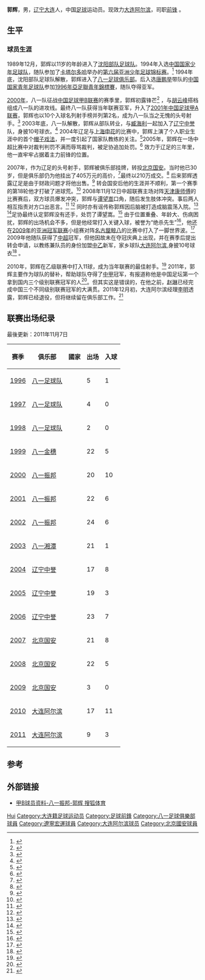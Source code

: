 {{Otheruses|other=名为郭辉的其他人物|郭辉}}
{{noteTA
|G1=足球
}}
{{Football player infobox | 
playername = 郭辉|   
image = |   
fullname = 郭辉|   
nickname = |   
dateofbirth ={{birth date and age|1978|4|9}} |
cityofbirth = [[辽宁|辽宁]][[大连|大连]] |   
countryofbirth = {{flagicon|China}} [[中华人民共和国|中国]] |   
height = {{height|meters=1.77}} |   
currentclub =  退役|   
clubnumber = |   
position = [[前锋_(足球)|前锋]] |   
youthyears = |   
youthclubs = |   
years = 1996-2003<br />2004-2006<br />2007-2009<br />2010-2011 |   
clubs = [[八一足球俱乐部|八一]]<br />[[辽宁中誉|辽宁中誉]]<br />[[北京国安|北京国安]]<br />[[大连阿尔滨|大连阿尔滨]] |   
caps(goals) = 120 (29)<br />59 (18)<br />46 (13)<br />26 (14) |   
nationalyears = |   
nationalteam = |   
nationalcaps(goals) =  |   
pcupdate = 2011年11月5日 |   
ntupdate =  |   
}}   
    
'''郭辉'''{{BD|1978年|4月9日|}}，男，[[辽宁|辽宁]][[大连|大连]]人，中国[[足球|足球]]运动员。现效力[[大连阿尔滨|大连阿尔滨]]，司职[[前锋_(足球)|前锋]] 。

== 生平 ==
=== 球员生涯 ===   
1989年12月，郭辉以11岁的年龄进入了[[沈阳部队足球队|沈阳部队足球队]]。1994年入选[[中国国家少年足球队|中国国家少年足球队]]，随队参加了[[卡塔尔|卡塔尔]][[多哈|多哈]]举办的[[1994年亞足聯U17少年錦標賽|第六届亚洲少年足球锦标赛]]。<ref>{{cite news|title=1994年第六届亚少赛：中国国家少年队名单及战绩|url=http://cnsoccer.titan24.com/2009-09-21/45871.html|accessdate=2011-10-22|newspaper=体坛网|date=2009-09-21}}{{dead link|date=2018年4月 |bot=InternetArchiveBot |fix-attempted=yes }}</ref> 1994年底，沈阳部队足球队解散，郭辉进入了[[八一队|八一足球俱乐部]]。后入选[[唐鹏举|唐鹏举]]带队的[[中国国家青年足球队|中国国家青年足球队]]参加[[1996年亞足聯青年錦標賽|1996年亞足聯青年錦標賽]]，随队夺得亚军。

[[2000年中国足球甲B联赛|2000年]]，八一队征战[[中国足球甲B联赛|中国足球甲B联赛]]的赛季里，郭辉初露锋芒<ref>{{cite news|title=八一：影子杀手郭辉|url=http://sports.sina.com.cn/china/200005/1541681.shtml|accessdate=2011-10-22|newspaper=球报|date=2000-05-15|archive-date=2016-03-04|archive-url=https://web.archive.org/web/20160304111330/http://sports.sina.com.cn/china/200005/1541681.shtml|dead-url=no}}</ref> ，与[[胡云峰|胡云峰]]搭档组成八一队的进攻线。最终八一队获得当年联赛亚军，升入了[[2001年中国足球甲A联赛|2001年中国足球甲A联赛]]，郭辉也以10个入球名列射手榜并列第2名，成为八一队当之无愧的头号射手。<ref>{{cite news|title=2000年甲Ｂ联赛最终射手榜|url=http://sports.people.com.cn/GB/channel2/1654/20010705/19220.html|accessdate=2011-10-22|newspaper=人民网|date=2001-07-05|archive-date=2016-03-04|archive-url=https://web.archive.org/web/20160304081814/http://sports.people.com.cn/GB/channel2/1654/20010705/19220.html|dead-url=no}}</ref> 2003年底，八一队解散，郭辉从部队转业，与[[臧海利|臧海利]]一起加入了[[辽宁中誉|辽宁中誉]]队，身披10号球衣。<ref>{{cite news|title=辽足二将中超首战成名 郭辉：自信与生俱来|url=http://sports.sina.com.cn/j/2004-05-17/1501889357.shtml|accessdate=2004-05-17|newspaper=沈阳晚报|date=2011-10-22|archive-date=2004-05-20|archive-url=https://web.archive.org/web/20040520164735/http://sports.sina.com.cn/j/2004-05-17/1501889357.shtml|dead-url=no}}</ref> 2004年辽足与[[上海申花|上海申花]]的比赛中，郭辉上演了个人职业生涯中的首个[[帽子戏法|帽子戏法]]，并一度引起了国家队教练的关注。<ref>{{cite news|title=辽足前锋进入国足视野 郭辉：我已过了爱做梦的年龄|url=http://sports.sina.com.cn/n/2004-09-24/10161164477.shtml|accessdate=2011-10-22|newspaper=大连日报|date=2004-09-24|archive-date=2005-03-13|archive-url=https://web.archive.org/web/20050313094727/http://sports.sina.com.cn/n/2004-09-24/10161164477.shtml|dead-url=no}}</ref>2005年，郭辉在一场中超比赛中对裁判判罚不满而辱骂裁判，被足协追加处罚。<ref>{{cite news|title=关于对2005年中超联赛中违规违纪事件的处罚决定|url=http://sports.sina.com.cn/j/2005-10-21/13231836660.shtml|accessdate=2011-10-22|newspaper=新浪体育|date=2005-10-21|archive-date=2005-12-01|archive-url=https://web.archive.org/web/20051201191746/http://sports.sina.com.cn/j/2005-10-21/13231836660.shtml|dead-url=no}}</ref>  效力于辽足的三年里，他一直牢牢占据着主力前锋的位置。

2007年，作为辽足的头号射手，郭辉被俱乐部挂牌，转投[[北京国安|北京国安]]。当时他已30岁，但是俱乐部仍为他挂出了405万元的高价，<ref>{{cite news|title=辽足转会市场动作大 昔日天才加盟郭辉投奔国安|url=http://sports.sohu.com/20070107/n247465072.shtml|accessdate=2011-10-22|newspaper=搜狐体育|date=2007-01-07|archive-date=2007-02-17|archive-url=https://web.archive.org/web/20070217221807/http://sports.sohu.com/20070107/n247465072.shtml|dead-url=no}}</ref>最终以210万成交。<ref>{{cite news|title=中超五大失意转会：李毅难逢第二春 问题门无归期|url=http://sports.sina.com.cn/j/2007-11-18/13293302446.shtml|accessdate=2011-10-22|newspaper=新浪体育|date=2007-11-18|archive-date=2008-08-29|archive-url=https://web.archive.org/web/20080829174236/http://sports.sina.com.cn/j/2007-11-18/13293302446.shtml|dead-url=no}}</ref>  后来郭辉透露辽足是由于财政问题才将他出售。<ref>{{cite news|title=郭辉：辽足没钱没法继续混 我和二宝都是被卖的|url=http://news.xinhuanet.com/sports/2008-11/24/content_10405453.htm|accessdate=2011-10-22|newspaper=法制晚报|date=2008-11-24|deadurl=yes|archiveurl=https://web.archive.org/web/20090107004329/http://news.xinhuanet.com/sports/2008-11/24/content_10405453.htm|archivedate=2009-01-07}}</ref> 转会国安后他的生涯并不顺利，第一个赛季的第18轮他才打破了进球荒。<ref>{{cite news|title=郭辉：打破进球荒只是好的开始 要超越去年破门数|url=http://sports.sina.com.cn/j/2007-08-23/00213120792.shtml|accessdate=2011-10-22|newspaper=新浪体育|date=2007-08-23}}</ref> 2008年11月12日中超联赛主场对阵[[天津泰达足球俱乐部|天津康师傅]]的比赛赛后，双方球员爆发冲突，郭辉与[[谭望嵩|谭望嵩]]口角，随后发生肢体冲突。事后两人相互指责对方口出恶言。<ref>{{cite news|title=现场直击：谭望嵩郭辉挥老拳 球迷怒砸天津宝马车|url=http://sports.sina.com.cn/j/2008-11-12/22194067512.shtml|accessdate=2011-10-22|newspaper=新浪体育|date=2008-11-12|archive-date=2016-03-04|archive-url=https://web.archive.org/web/20160304121821/http://sports.sina.com.cn/j/2008-11-12/22194067512.shtml|dead-url=no}}</ref> <ref>{{cite news|title=谭望嵩：郭辉骂我不知有多难听 互有推搡但没动手|url=http://sports.sina.com.cn/j/2008-11-14/13004070473.shtml|accessdate=2011-10-22|newspaper=城市快报|date=2008-11-14|archive-date=2016-03-04|archive-url=https://web.archive.org/web/20160304092443/http://sports.sina.com.cn/j/2008-11-14/13004070473.shtml|dead-url=no}}</ref> 同时亦有谣传称郭辉因后脑被打造成脑震荡入院。<ref>{{cite news|title=郭辉后脑遇袭确诊轻微脑震荡 国安连夜会议慎重起诉|url=http://sports.sina.com.cn/j/2008-11-13/11364068471.shtml|accessdate=2011-10-22|newspaper=足球-劲体育|date=2008-11-13|archive-date=2016-03-04|archive-url=https://web.archive.org/web/20160304114818/http://sports.sina.com.cn/j/2008-11-13/11364068471.shtml|dead-url=no}}</ref> <ref>{{cite news|title=郭辉入院属讹传 国安：不申诉天津但考虑问责裁判|url=http://sports.sina.com.cn/j/2008-11-14/13144070490.shtml|accessdate=2011-10-22|newspaper=城市快报|date=2008-11-14|archive-date=2016-03-04|archive-url=https://web.archive.org/web/20160304134035/http://sports.sina.com.cn/j/2008-11-14/13144070490.shtml|dead-url=no}}</ref>足协最终认定郭辉没有还手，处罚了谭望嵩。<ref>{{cite news|title=足协初定京津冲突处罚结果 谭望嵩停赛4场罚款6千|url=http://sports.sina.com.cn/j/2008-11-14/17174070852.shtml|accessdate=2011-10-22|newspaper=新浪体育|date=2008-11-14}}</ref>  由于位置重叠、年龄大、伤病困扰，郭辉的出场机会不多，但是他经常打入关键入球，被誉为“绝杀先生”<ref>{{cite news|title=国安绝杀先生离队 郭辉释疑缘何怕听"百万"二字|url=http://sports.163.com/09/1218/22/5QROC33400051C89.html|accessdate=2011-10-22|newspaper=网易体育|date=2009-12-18|archive-date=2016-03-05|archive-url=https://web.archive.org/web/20160305074459/http://sports.163.com/09/1218/22/5QROC33400051C89.html|dead-url=no}}</ref>，他还在[[2009年亚足联冠军联赛|2009年]]的[[亚洲冠军联赛|亚洲冠军联赛]]小组赛对阵[[名古屋鲸八|名古屋鲸八]]的比赛中打入了一脚世界波。<ref>{{cite news|title=郭辉世界波抽射 国安荣誉战1-1名古屋|url=http://sports.sohu.com/20090520/n264078982.shtml|accessdate=2011-10-22|newspaper=搜狐体育|date=2009-05-20|archive-date=2009-05-24|archive-url=https://web.archive.org/web/20090524014329/http://sports.sohu.com/20090520/n264078982.shtml|dead-url=no}}</ref>  2009年他随队获得了[[中超|中超]]冠军，但他因故未在夺冠庆典上出现，并在赛季后提出转会申请，以教练兼队员的身份加盟[[中国足球乙级联赛|中乙]]新军，家乡球队[[大连阿尔滨|大连阿尔滨]],身披10号球衣<ref>{{cite news|title=国安大将郭辉转投乙级联赛 落叶归根追随李明|url=http://sports.people.com.cn/GB/22134/10615140.html|accessdate=2011-10-22|newspaper=人民网|date=2009-12-20|archive-date=2016-03-04|archive-url=https://web.archive.org/web/20160304075114/http://sports.people.com.cn/GB/22134/10615140.html|dead-url=no}}</ref> 。

2010年，郭辉在乙级联赛中打入11球，成为当年联赛的最佳射手。<ref>{{cite news|title=韦迪对中乙新赛季提出要求 郭辉获2010年度最佳射手|url=http://www.cqcb.com/cbnews/instant/2011-01-14/860460.html|accessdate=2011-10-22|newspaper=新民网|date=2011-01-14|deadurl=yes|archiveurl=https://web.archive.org/web/20141113171244/http://www.cqcb.com/cbnews/instant/2011-01-14/860460.html|archivedate=2014-11-13}}</ref> 2011年，郭辉主要作为球队的替补，帮助球队夺得了[[中国足球甲级联赛|中甲]]冠军，有报道称他是中国足坛第一个拿到国内三个级别联赛冠军的人<ref>{{cite news|title=郭辉成中国足坛全冠王 称中乙最难中甲最轻松|url=http://sports.21cn.com/collect/guoneizuqiu/2011/10/22/9530666.shtml|accessdate=2011-10-22|newspaper=网易体育|date=2011-10-22|archive-url=https://web.archive.org/web/20141113171154/http://sports.21cn.com/collect/guoneizuqiu/2011/10/22/9530666.shtml|archive-date=2014-11-13|dead-url=yes}}</ref>。但其实这是错误的，在他之前，[[赵琳_(足球运动员)|赵琳]]已经完成中国三个不同级别联赛冠军的大满贯。2011年12月初，大连阿尔滨经理[[李明_(1971年)|李明]]透露，郭辉已经退役，但将继续留在俱乐部工作。<ref>{{cite news|title=曝张外龙抵大连将签阿尔滨 李明：于大宝1000万也行|url=http://sports.sina.com.cn/j/2011-12-02/11145852460.shtml|accessdate=2011-12-02|newspaper=大连晚报|date=2011-12-02|archive-date=2011-12-05|archive-url=https://web.archive.org/web/20111205075825/http://sports.sina.com.cn/j/2011-12-02/11145852460.shtml|dead-url=no}}</ref>

==联赛出场纪录==   
最後更新：2011年11月7日    
{| class="wikitable" style="text-align: center;"   
!赛季!!俱乐部!!國家!!出场!!入球   
|-   
|[[1996年中国足球甲A联赛|1996]]||align="left"|[[八一足球俱乐部|八一足球队]]||align="left"|{{CHN}}||5||1   
|-   
|[[1997年中国足球甲A联赛|1997]]||align="left"|[[八一足球俱乐部|八一足球队]]||align="left"|{{CHN}}||4||0   
|-   
|[[1998年中国足球甲A联赛|1998]]||align="left"|[[八一足球俱乐部|八一足球队]]||align="left"|{{CHN}}||2||0   
|-   
|[[1999年中国足球甲B联赛|1999]]||align="left"|[[八一足球俱乐部|八一金穗]]||align="left"|{{CHN}}||22||5   
|-   
|[[2000年中国足球甲B联赛|2000]]||align="left"|[[八一足球俱乐部|八一振邦]]||align="left"|{{CHN}}||20||10   
|-   
|[[2001年中国足球甲A联赛|2001]]||align="left"|[[八一足球俱乐部|八一振邦]]||align="left"|{{CHN}}||22||6    
|-   
|[[2002年中国足球甲A联赛|2002]]||align="left"|[[八一足球俱乐部|八一振邦]]||align="left"|{{CHN}}||24||6  
|-   
|[[2003年中国足球甲A联赛|2003]]||align="left"|[[八一足球俱乐部|八一湘潭]]||align="left"|{{CHN}}||21||1     
|-   
|[[2004年中国足球超级联赛|2004]]||align="left"|[[辽宁中誉|辽宁中誉]]||align="left"|{{CHN}}||17||8   
|-   
|[[2005年中国足球超级联赛|2005]]||align="left"|[[辽宁中誉|辽宁中誉]]||align="left"|{{CHN}}||19||3   
|-   
|[[2006年中国足球超级联赛|2006]]||align="left"|[[辽宁中誉|辽宁中誉]]||align="left"|{{CHN}}||23||7   
|-   
|[[2007年中国足球超级联赛|2007]]||align="left"|[[北京国安|北京国安]]||align="left"|{{CHN}}||21||8   
|-   
|[[2008年中国足球超级联赛|2008]]||align="left"|[[北京国安|北京国安]]||align="left"|{{CHN}}||22||5   
|-   
|[[2009年中国足球超级联赛|2009]]||align="left"|[[北京国安|北京国安]]||align="left"|{{CHN}}||3||0   
|-   
|[[2010年中国足球乙级联赛|2010]]||align="left"|[[大连阿尔滨|大连阿尔滨]]||align="left"|{{CHN}}||17||11   
|-   
|[[2011年中国足球甲级联赛|2011]]||align="left"|[[大连阿尔滨|大连阿尔滨]]||align="left"|{{CHN}}||9||3  
|}

== 参考 ==
{{reflist}}

== 外部链接 ==
* [http://sports.sohu.com/05/84/sports_player163058405.shtml 甲B球员资料-八一振邦-郭辉 搜狐体育]{{Wayback|url=http://sports.sohu.com/05/84/sports_player163058405.shtml |date=20160304201543 }}

{{2007年中超分类名单北京}}
{{2008年中超分类名单北京}}
{{2009年北京国安名单}}
{{2010年中乙分类名单大连阿尔滨}}
{{2011年中甲分类名单大连阿尔滨}}
{{2013年中乙分类名单辽宁青年}}

{{Authority control}}
{{DEFAULTSORT:Guō huī}}
[[Category:郭姓|Hui]]
[[Category:大连籍足球运动员|Category:大连籍足球运动员]]
[[Category:足球前鋒|Category:足球前鋒]]
[[Category:八一足球俱樂部球員|Category:八一足球俱樂部球員]]
[[Category:遼寧宏運球員|Category:遼寧宏運球員]]
[[Category:大连阿尔滨球员|Category:大连阿尔滨球员]]
[[Category:北京國安球員|Category:北京國安球員]]
